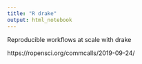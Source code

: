 ```yaml
---
title: "R drake"
output: html_notebook
---
```



Reproducible workflows at scale with drake

https://ropensci.org/commcalls/2019-09-24/








